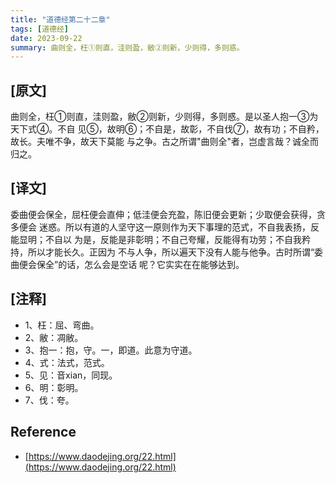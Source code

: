 ```yaml
---
title: "道德经第二十二章"
tags: [道德经]
date: 2023-09-22
summary: 曲则全，枉①则直，洼则盈，敝②则新，少则得，多则惑。
---
```


## [原文]

曲则全，枉①则直，洼则盈，敝②则新，少则得，多则惑。是以圣人抱一③为天下式④。不自
见⑤，故明⑥；不自是，故彰，不自伐⑦，故有功；不自矜，故长。夫唯不争，故天下莫能
与之争。古之所谓"曲则全"者，岂虚言哉？诚全而归之。

## [译文]

委曲便会保全，屈枉便会直伸；低洼便会充盈，陈旧便会更新；少取便会获得，贪多便会
迷惑。所以有道的人坚守这一原则作为天下事理的范式，不自我表扬，反能显明；不自以
为是，反能是非彰明；不自己夸耀，反能得有功劳；不自我矜持，所以才能长久。正因为
不与人争，所以遍天下没有人能与他争。古时所谓“委曲便会保全”的话，怎么会是空话
呢？它实实在在能够达到。

## [注释]

- 1、枉：屈、弯曲。
- 2、敝：凋敝。
- 3、抱一：抱，守。一，即道。此意为守道。
- 4、式：法式，范式。
- 5、见：音xian，同现。
- 6、明：彰明。
- 7、伐：夸。

## Reference

- [https://www.daodejing.org/22.html](https://www.daodejing.org/22.html)